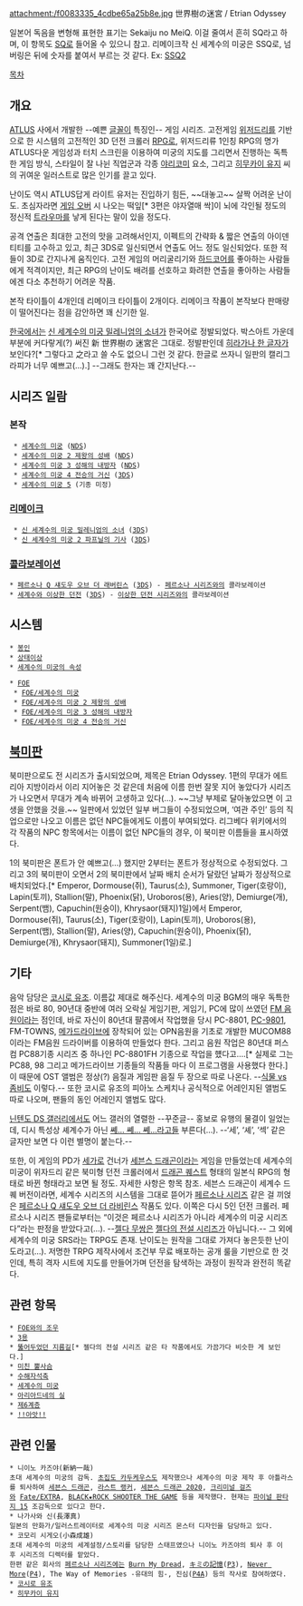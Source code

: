 attachment:/f0083335_4cdbe65a25b8e.jpg
世界樹の迷宮 / Etrian Odyssey

일본어 독음을 변형해 표현한 표기는 Sekaiju no MeiQ. 이걸 줄여서 흔히 SQ라고 하며, 이 항목도 [[SQ]]로 들어올 수 있으니 참고.
리메이크작 신 세계수의 미궁은 SSQ로, 넘버링은 뒤에 숫자를 붙여서 부르는 것 같다. Ex: [[신 세계수의 미궁 2 파프닐의 기사|SSQ2]]

[[목차]]

== 개요 ==
[[ATLUS]] 사에서 개발한 --예쁜 [[글꼴]]이 특징인-- 게임 시리즈.
고전게임 [[위저드리]]를 기반으로 한 시스템의 고전적인 3D 던전 크롤러 [[RPG]]로, 위저드리류 1인칭 RPG의 명가 ATLUS다운 게임성과 터치 스크린을 이용하여 미궁의 지도를 그리면서 진행하는 독특한 게임 방식, 스타일이 잘 나뉜 직업군과 각종 [[야리코미]] 요소, 그리고 [[히무카이 유지]] 씨의 귀여운 일러스트로 많은 인기를 끌고 있다.

난이도 역시 ATLUS답게 라이트 유저는 진입하기 힘든, ~~대놓고~~ 살짝 어려운 난이도. 초심자라면 [[게임 오버]] 시 나오는 떡잎[* 3편은 야자열매 싹]이 뇌에 각인될 정도의 정신적 [[트라우마]]를 낳게 된다는 말이 있을 정도다. 

공격 연출은 최대한 고전의 맛을 고려해서인지, 이펙트의 간략화 & 짧은 연출의 아이덴티티를 고수하고 있고, 최근 3DS로 일신되면서 연출도 어느 정도 일신되었다. 또한 적들이 3D로 간지나게 움직인다. 고전 게임의 머리굴리기와 [[하드코어]]를 좋아하는 사람들에게 적격이지만, 최근 RPG의 난이도 배려를 선호하고 화려한 연출을 좋아하는 사람들에겐 다소 추천하기 어려운 작품.

본작 타이틀이 4개인데 리메이크 타이틀이 2개이다. 리메이크 작품이 본작보다 판매량이 떨어진다는 점을 감안하면 꽤 신기한 일.

[[한국]]에서는 [[신 세계수의 미궁 밀레니엄의 소녀]]가 한국어로 정발되었다. 박스아트 가운데 부분에 커다랗게(?) 써진 新 世界樹の 迷宮은 그대로. 정발판인데 [[の|히라가나 한 글자]]가 보인다?[* 그렇다고 之라고 쓸 수도 없으니 그런 것 같다. 한글로 쓰자니 일판의 캘리그라피가 너무 예쁘고(…).] --그래도 한자는 꽤 간지난다.--

== 시리즈 일람 ==
=== 본작 ===
  * [[세계수의 미궁]] ([[NDS]])
  * [[세계수의 미궁 2 제왕의 성배]] ([[NDS]])
  * [[세계수의 미궁 3 성해의 내방자]] ([[NDS]])
  * [[세계수의 미궁 4 전승의 거신]] ([[3DS]])
  * [[세계수의 미궁 5]] (기종 미정)

=== [[리메이크]] ===
  * [[신 세계수의 미궁 밀레니엄의 소녀]] ([[3DS]])
  * [[신 세계수의 미궁 2 파프닐의 기사]] ([[3DS]])

=== [[콜라보레이션]] ===
 * [[페르소나 Q 섀도우 오브 더 래버린스]] ([[3DS]]) - [[페르소나 시리즈]]와의 콜라보레이션
 * [[세계수와 이상한 던전]] ([[3DS]]) - [[이상한 던전 시리즈]]와의 콜라보레이션 

== 시스템 ==
 * [[봉인]]
 * [[상태이상#s-2.2|상태이상]]
 * [[세계수의 미궁의 속성]]

 * [[FOE(세계수의 미궁 시리즈)|FOE]]
  * [[FOE/세계수의 미궁]]
  * [[FOE/세계수의 미궁 2 제왕의 성배]]
  * [[FOE/세계수의 미궁 3 성해의 내방자]]
  * [[FOE/세계수의 미궁 4 전승의 거신]]

== [[북미판]] ==
북미판으로도 전 시리즈가 출시되었으며, 제목은 Etrian Odyssey. 1편의 무대가 에트리아 지방이라서 이리 지어놓은 것 같은데 처음에 이름 한번 잘못 지어 놓았다가 시리즈가 나오면서 무대가 계속 바뀌어 고생하고 있다(…). ~~그냥 부제로 달아놓았으면 이 고생을 안했을 것을.~~ 일판에서 있었던 일부 버그들이 수정되었으며, ‘여관 주인’ 등의 직업으로만 나오고 이름은 없던 NPC들에게도 이름이 부여되었다. 리그베다 위키에서의 각 작품의 NPC 항목에서는 이름이 없던 NPC들의 경우, 이 북미판 이름들을 표시하였다.

1의 북미판은 폰트가 안 예쁘고(…) 했지만 2부터는 폰트가 정상적으로 수정되었다.
그리고 3의 북미판이 오면서 2의 북미판에서 날짜 배치 순서가 달랐던 날짜가 정상적으로 배치되었다.[* Emperor, Dormouse(쥐), Taurus(소), Summoner, Tiger(호랑이), Lapin(토끼), Stallion(말), Phoenix(닭), Uroboros(용), Aries(양), Demiurge(개), Serpent(뱀), Capuchin(원숭이), Khrysaor(돼지)1일)에서 Emperor, Dormouse(쥐), Taurus(소), Tiger(호랑이), Lapin(토끼), Uroboros(용), Serpent(뱀), Stallion(말), Aries(양), Capuchin(원숭이), Phoenix(닭), Demiurge(개), Khrysaor(돼지), Summoner(1일)로.]


== 기타 ==
음악 담당은 [[코시로 유조]]. 이름값 제대로 해주신다.
세계수의 미궁 BGM의 매우 독특한 점은 바로 80, 90년대 중반에 여러 오락실 게임기판, 게임기, PC에 많이 쓰였던 [[FM 음원]]이라는 점인데, 바로 자신이 80년대 팔콤에서 작업했을 당시 PC-8801, [[PC-9801]], FM-TOWNS, [[메가드라이브]]에 장착되어 있는 OPN음원을 기초로 개발한 MUCOM88이라는 FM음원 드라이버를 이용하여 만들었다 한다. 그리고 음원 작업은 80년대 퍼스컴 PC88기종 시리즈 중 하나인 PC-8801FH 기종으로 작업을 헀다고….[* 실제로 그는 PC88, 98 그리고 메가드라이브 기종들의 작품들 마다 이 프로그램을 사용했다 한다.] 이 때문에 OST 앨범은 정상(?) 음질과 게임판 음질 두 장으로 따로 나온다. --[[식물 vs 좀비]]도 이렇다.-- 또한 코시로 유조의 피아노 스케치나 공식적으로 어레인지된 앨범도 따로 나오며, 팬들의 동인 어레인지 앨범도 많다.

[[닌텐도 DS 갤러리]]에서도 어느 갤러의 열렬한 --꾸준글-- 홍보로 유행의 물결이 일었는데, 디시 특성상 셰계수가 아닌 [[섹스|쎼… 쎼… 쎼…]]라고들 부른다(…). --‘세’, ‘셰’, ‘섹’ 같은 글자만 보면 다 이런 별명이 붙는다.--

또한, 이 게임의 PD가 [[세가]]로 건너가 [[세븐스 드래곤]]이라는 게임을 만들었는데 세계수의 미궁이 위자드리 같은 북미형 던전 크롤러에서 [[드래곤 퀘스트]] 형태의 일본식 RPG의 형태로 바뀐 형태라고 보면 될 정도. 자세한 사항은 항목 참조.
세븐스 드래곤이 세계수 드퀘 버전이라면, 세계수 시리즈의 시스템을 그대로 뜯어가 [[페르소나 시리즈]] 같은 걸 끼얹은 [[페르소나 Q 섀도우 오브 더 라비린스]] 작품도 있다. 이쪽은 다시 5인 던전 크롤러. 페르소나 시리즈 팬들로부터는 “이것은 페르소나 시리즈가 아니라 세계수의 미궁 시리즈다”라는 판정을 받았다고(…). --[[젤다 무쌍]]은 [[젤다의 전설 시리즈]]가 아닙니다.--
그 외에 세계수의 미궁 SRS라는 TRPG도 존재. 난이도는 원작을 그대로 가져다 놓은듯한 난이도라고(…). 저명한 TRPG 제작사에서 조건부 무료 배포하는 공개 룰을 기반으로 한 것인데, 특히 격자 시트에 지도를 만들어가며 던전을 탐색하는 과정이 원작과 완전히 똑같다.

== 관련 항목 ==
 * [[FOE와의 조우]]
 * [[3용]]
 * [[뚫어두었던 지름길]][* 젤다의 전설 시리즈 같은 타 작품에서도 가끔가다 비슷한 게 보인다.]
 * [[미친 뿔사슴]]
 * [[수해자석축]]
 * [[세계수의 미궁]]
 * [[아리아드네의 실]]
 * [[제6계층]]
 * [[!!아앗!!]]

== 관련 인물 ==
 * 니이노 카즈야(新納一哉)
 초대 세계수의 미궁의 감독. [[카두케우스 시리즈|초집도 카두케우스]]도 제작했으나 세계수의 미궁 제작 후 아틀라스를 퇴사하여 [[세븐스 드래곤]], [[라스트 랭커]], [[세븐스 드래곤 2020]], [[크리미널 걸즈]]와 [[Fate/EXTRA]], [[BLACK★ROCK SHOOTER THE GAME]] 등을 제작했다. 현재는 [[파이널 판타지 15]] 조감독으로 있다고 한다.
 * 나가사와 신(長澤真)
 일본의 만화가/일러스트레이터로 세계수의 미궁 시리즈 몬스터 디자인을 담당하고 있다.
 * 코모리 시게오(小森成雄)
 초대 세계수의 미궁의 세계설정/스토리를 담당한 스태프였으나 니이노 카즈야의 퇴사 후 이후 시리즈의 디렉터를 맡았다.
 한편 같은 회사의 [[페르소나 시리즈]]에는 [[Burn My Dread]], [[キミの記憶]]([[페르소나 3|P3]]), [[Never More]]([[페르소나 4|P4]]), The Way of Memories -유대의 힘-, 진심([[페르소나 4 the ANIMATION|P4A]]) 등의 작사로 참여하였다.
 * [[코시로 유조]]
 * [[히무카이 유지]]
